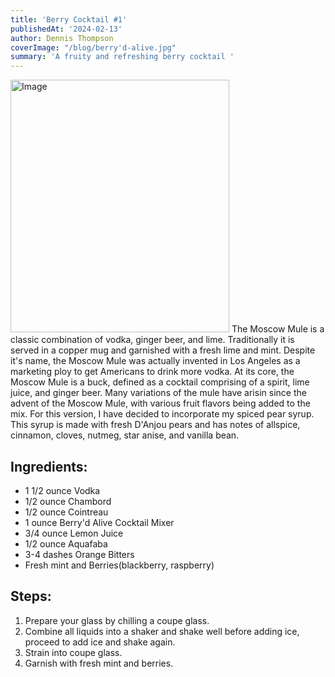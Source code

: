 ```yaml
---
title: 'Berry Cocktail #1'
publishedAt: '2024-02-13'
author: Dennis Thompson
coverImage: "/blog/berry'd-alive.jpg"
summary: 'A fruity and refreshing berry cocktail '
---
```

<Image src="/blog/berry'd-alive.jpg" width="350" height="404" alt="Image" />
The Moscow Mule is a classic combination of vodka, ginger beer, and lime. Traditionally it is served in a copper mug and garnished with a fresh lime and mint. Despite it's name, the Moscow Mule was actually invented in Los Angeles as a marketing ploy to get Americans to drink more vodka. At its core, the Moscow Mule is a buck, defined as a cocktail comprising of a spirit, lime juice, and ginger beer. Many variations of the mule have arisin since the advent of the Moscow Mule, with various fruit flavors being added to the mix. For this version, I have decided to incorporate my <Link href="/">spiced pear syrup</Link>. This syrup is made with fresh D'Anjou pears and has notes of allspice, cinnamon, cloves, nutmeg, star anise, and vanilla bean. 


## Ingredients:
- 1 1/2 ounce Vodka 
- 1/2 ounce Chambord
- 1/2 ounce Cointreau
- 1 ounce <Link href="/"> Berry'd Alive Cocktail Mixer </Link>
- 3/4 ounce Lemon Juice
- 1/2 ounce Aquafaba
- 3-4 dashes Orange Bitters
- Fresh mint and Berries(blackberry, raspberry)

## Steps:
1. Prepare your glass by chilling a coupe glass.
2. Combine all liquids  into a shaker and shake well before adding ice, proceed to add ice and shake again.
3. Strain into coupe glass.
4. Garnish with fresh mint and berries.
